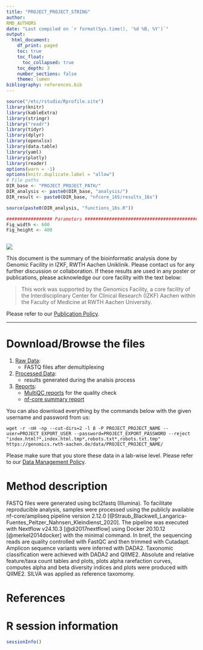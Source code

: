 ```yaml
---
title: "PROJECT_PROJECT_STRING"
author:
RMD_AUTHORS
date: "Last compiled on `r format(Sys.time(), '%d %B, %Y')`"
output:
  html_document:
    df_print: paged
    toc: true
    toc_float:
      toc_collapsed: true
    toc_depth: 3
    number_sections: false
    theme: lumen
bibliography: references.bib
---
```


```r
source("/etc/rstudio/Rprofile.site")
library(knitr)
library(kableExtra)
library(stringr)
library("readr")
library(tidyr)
library(dplyr)
library(openxlsx)
library(data.table)
library(yaml)
library(plotly)
library(reader)
options(warn = -1)
options(knitr.duplicate.label = "allow")
# File paths
DIR_base <- "PROJECT_PROJECT_PATH/"
DIR_analysis <- paste0(DIR_base, "analysis/")
DIR_result <- paste0(DIR_base, "nfcore_16S/results_16s")

source(paste0(DIR_analysis, "functions_16s.R"))

################# Parameters #####################################################
Fig_width <- 600
Fig_height <- 400



```
![](RMD_INSTITUTE_LOGO)

This document is the summary of the bioinformatic analysis done by Genomic Facility in IZKF, RWTH Aachen Uniklinik. Please contact us for any further discussion or collaboration. If these results are used in any poster or publications, please acknowledge our core facility with the text below:

> This work was supported by the Genomics Facility, a core facility of the Interdisciplinary Center for Clinical Research (IZKF) Aachen within the Faculty of Medicine at RWTH Aachen University.

Please refer to our [Publication Policy](https://genomics.rwth-aachen.de/services/publication-policy/).

***
# Download/Browse the files

1. [Raw Data](EXPORT_URL/PROJECT_PROJECT_NAME/1_Raw_data): 
    * FASTQ files after demultiplexing
2. [Processed Data](EXPORT_URL/PROJECT_PROJECT_NAME/2_Processed_data): 
    * results generated during the analsis process
3. [Reports](EXPORT_URL/PROJECT_PROJECT_NAME/3_Reports):
    * [MultiQC reports](EXPORT_URL/PROJECT_PROJECT_NAME/2_Processed_data/results/multiqc/multiqc_report.html) for the quality check
    * [nf-core summary report](EXPORT_URL/PROJECT_PROJECT_NAME/2_Processed_data/results/summary_report/summary_report.html)


You can also download everything by the commands below with the given username and password from us:

```
wget -r -nH -np --cut-dirs=2 -l 8 -P PROJECT_PROJECT_NAME --user=PROJECT_EXPORT_USER --password=PROJECT_EXPORT_PASSWORD --reject "index.html?*,index.html.tmp*,robots.txt*,robots.txt.tmp" https://genomics.rwth-aachen.de/data/PROJECT_PROJECT_NAME/
```

Please make sure that you store these data in a lab-wise level. Please refer to our [Data Management Policy](https://genomics.rwth-aachen.de/services/data-management-policy/).

\textcolor{red}{Your data will be deleted according to this policy automatically. Please download everything.}

# Method description

FASTQ files were generated using bcl2fastq (Illumina). To facilitate reproducible analysis, samples were processed using the publicly available nf-core/ampliseq pipeline version 2.12.0 [@Straub_Blackwell_Langarica-Fuentes_Peltzer_Nahnsen_Kleindienst_2020]. The pipeline was executed with Nextflow v24.10.3 [@di2017nextflow] using Docker 20.10.12 [@merkel2014docker] with the minimal command. In breif, the sequencing reads are quality controlled with FastQC and then trimmed with Cutadapt. Amplicon sequence variants were inferred with DADA2. Taxonomic classification were achieved with DADA2 and QIIME2. Absolute and relative feature/taxa count tables and plots, plots alpha rarefaction curves, computes alpha and beta diversity indices and plots were produced with QIIME2. SILVA was applied as reference taxomomy.

<!-- inserting points -->

# References

<div id="refs"></div>


# R session information

```r
sessionInfo()
```